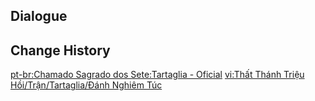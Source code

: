 {{Genius Invokation TCG Stage
|title        = Tartaglia: Serious
|type         = Serious Showdown
|group        = Invitation Board
|character    = Tartaglia
|requirement  = 7
|introduction = "Ah! What a satisfying showdown! Looks like I'll need to get a little more serious now!"<br>{{Color|bp|Special Rule: "Tartaglia" starts with the Talent Card "Abyssal Mayhem: Hydrospout" equipped.}}
|objective_1  = Achieve victory
|reward_1     = Lucky Coin*1000
|lineup       = Tartaglia;Fatui Cryo Cicin Mage;Fatui Pyro Agent
|action       = Abyssal Mayhem: Hydrospout;Abyssal Mayhem: Hydrospout;Thundering Poise;Thundering Poise;Skyward Harp;Skyward Harp;Fatui Conspiracy;Fatui Conspiracy;Heavy Strike;Heavy Strike;Wine-Stained Tricorne;Wine-Stained Tricorne;Broken Rime's Echo;Broken Rime's Echo;Witch's Scorching Hat;Witch's Scorching Hat;Timaeus;Timaeus;Lotus Flower Crisp;Lotus Flower Crisp;Adeptus' Temptation;Adeptus' Temptation;Strategize;Strategize;Changing Shifts;Changing Shifts;I Haven't Lost Yet!;I Haven't Lost Yet!;Toss-Up;Toss-Up
}}

==Dialogue==
{{Transclude|Genius Invokation TCG/Stage/Tartaglia|Serious Showdown}}

==Change History==
{{Change History|3.7}}

[[pt-br:Chamado Sagrado dos Sete:Tartaglia - Oficial]]
[[vi:Thất Thánh Triệu Hồi/Trận/Tartaglia/Đánh Nghiêm Túc]]